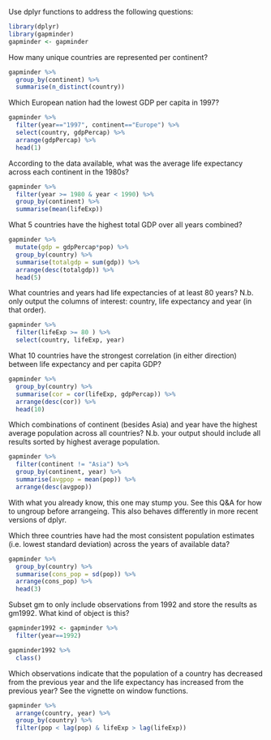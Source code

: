 Use dplyr functions to address the following questions:

```r
library(dplyr)
library(gapminder)
gapminder <- gapminder
```

How many unique countries are represented per continent?

```r
gapminder %>% 
  group_by(continent) %>% 
  summarise(n_distinct(country))
```

Which European nation had the lowest GDP per capita in 1997?

```r
gapminder %>% 
  filter(year=="1997", continent=="Europe") %>%
  select(country, gdpPercap) %>%
  arrange(gdpPercap) %>%
  head(1)
```


According to the data available, what was the average life expectancy across each continent in the 1980s?
```r
gapminder %>%
  filter(year >= 1980 & year < 1990) %>%
  group_by(continent) %>%
  summarise(mean(lifeExp))
```

What 5 countries have the highest total GDP over all years combined?
```r
gapminder %>% 
  mutate(gdp = gdpPercap*pop) %>%
  group_by(country) %>%
  summarise(totalgdp = sum(gdp)) %>%
  arrange(desc(totalgdp)) %>%
  head(5)
```

What countries and years had life expectancies of at least 80 years? N.b. only output the columns of interest: country, life expectancy and year (in that order).

```r
gapminder %>%
  filter(lifeExp >= 80 ) %>%
  select(country, lifeExp, year)
```


What 10 countries have the strongest correlation (in either direction) between life expectancy and per capita GDP?

```r
gapminder %>%
  group_by(country) %>%
  summarise(cor = cor(lifeExp, gdpPercap)) %>%
  arrange(desc(cor)) %>%
  head(10)
```

Which combinations of continent (besides Asia) and year have the highest average population across all countries? N.b. your output should include all results sorted by highest average population.

```r
gapminder %>%
  filter(continent != "Asia") %>%
  group_by(continent, year) %>%
  summarise(avgpop = mean(pop)) %>%
  arrange(desc(avgpop))

```
With what you already know, this one may stump you. See this Q&A for how to ungroup before arrangeing. This also behaves differently in more recent versions of dplyr.

Which three countries have had the most consistent population estimates (i.e. lowest standard deviation) across the years of available data?

```r
gapminder %>%
  group_by(country) %>%
  summarise(cons_pop = sd(pop)) %>%
  arrange(cons_pop) %>%
  head(3)
```

Subset gm to only include observations from 1992 and store the results as gm1992. What kind of object is this?

```r
gapminder1992 <- gapminder %>%
  filter(year==1992)

gapminder1992 %>%
  class()
```


Which observations indicate that the population of a country has decreased from the previous year and the life expectancy has increased from the previous year? See the vignette on window functions.

```r
gapminder %>%
  arrange(country, year) %>%
  group_by(country) %>%
  filter(pop < lag(pop) & lifeExp > lag(lifeExp))
```








